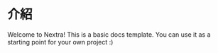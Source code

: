 # 介紹
 
Welcome to Nextra! This is a basic docs template. You can use it as a starting point for your own project :)


<MySlider/>



